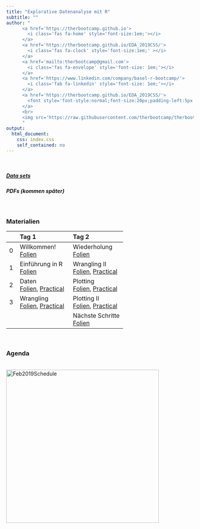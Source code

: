 ```yaml
---
title: "Explorative Datenanalyse mit R"
subtitle: ""
author: "
      <a href='https://therbootcamp.github.io'>
        <i class='fas fa-home' style='font-size:1em;'></i>
      </a>
      <a href='https://therbootcamp.github.io/EDA_2019CSS/'>
        <i class='fas fa-clock' style='font-size:1em;' ></i>
      </a>
      <a href='mailto:therbootcamp@gmail.com'>
        <i class='fas fa-envelope' style='font-size: 1em;'></i>
      </a>
      <a href='https://www.linkedin.com/company/basel-r-bootcamp/'>
        <i class='fab fa-linkedin' style='font-size: 1em;'></i>
      </a>
      <a href='https://therbootcamp.github.io/EDA_2019CSS/'>
        <font style='font-style:normal;font-size:20px;padding-left:5px'>The R Bootcamp @ CSS Versicherung</font>
      </a>
      <br>
      <img src='https://raw.githubusercontent.com/therbootcamp/therbootcamp.github.io/master/_sessions/_image/by-sa.png' style= 'height:16.7px;vertical-align:baseline'/><font style='font-style:normal;font-size:20px;padding-left:9.3px'>December 2019</font>
      "
output:
  html_document:
    css: index.css
    self_contained: no
---
```


<br>

##### [Data sets](https://raw.githubusercontent.com/therbootcamp/EDA_2019CSS/master/1_Data/TheRBootcamp_EDA_2019CSS_data.zip)
##### PDFs (kommen später)
<!---[PDFs](https://github.com/therbootcamp/R4DS_2019Feb/raw/master/_sessions/_pdf/EDA_2019CSS_pdfs.zip)--->
<!--- <font style="font-size:12px">(made available later)</font>--->

<br>

### Materialien
|  | Tag 1 | Tag 2 | 
|:--|:-------------|:-------------|
|0| Willkommen!<br>[Folien](_sessions/Welcome/Welcome.html) | Wiederholung<br>[Folien](_sessions/Recap/Recap.html)|
|1| Einführung in R<br>[Folien](_sessions/IntroToR/IntroToR.html) | Wrangling II <br>[Folien](_sessions/WranglingII/WranglingII.html), [Practical](_sessions/WranglingII/WranglingII_practical.html) |
|2|  Daten <br>[Folien](_sessions/Data/Data.html), [Practical](_sessions/Data/Data_practical.html)| Plotting<br>[Folien](_sessions/Plotting/Plotting.html), [Practical](_sessions/Plotting/Plotting_Practical_practical.html)|
|3|   Wrangling<br>[Folien](_sessions/Wrangling/Wrangling.html), [Practical](_sessions/Wrangling/Wrangling_practical.html) | Plotting II<br>[Folien](_sessions/PlottingII/PlottingII.html), [Practical](_sessions/PlottingII/PlottingII_practical.html) |
||    | Nächste Schritte<br>[Folien](_sessions/NextSteps/NextSteps.html) |
<br>


<!---

|  | Day 1<br>Fundamentals| Day 2<br>Analysis| Day 3<br>Reporting| 
|:--|:-------------|:-------------|:-------------|
|0| Welcome!<br>[Folien](_sessions/Welcome/Welcome.html) | Recap I<br>[Folien](_sessions/Recap/Recap.html)| Recap II<br>[Folien](_sessions/RecapII/RecapII.html)|
|1| Intro to R<br>[Folien](_sessions/IntroToR/IntroToR.html), [source](_sessions/IntroToR/IntroToR_interactive.R) | Statistics I <br>[Folien](_sessions/StatisticsI/StatisticsI.html), [Practical](_sessions/StatisticsI/StatisticsI_Practical.html) | Plotting II <br>[Folien](_sessions/PlottingII/PlottingII.html), [Practical](_sessions/PlottingII/PlottingII.html) |
|2|  Data <br>[Folien](_sessions/Data/Data.html), [Practical](_sessions/Data/Data_Practical.html)| Statistics II<br>[Folien](_sessions/StatisticsII/Statistics.html), [Practical](_sessions/StatisticsII/Statistics_Practical.html)| Reporting<br>[Folien](_sessions/Reporting/Reporting.html), [Practical](_sessions/Reporting/Reporting_Practical.html)|
|3|   Wrangling<br>[Folien](_sessions/Wrangling/Wrangling.html), [Practical](_sessions/Wrangling/Wrangling_Practical.html) | Plotting I<br>[Folien](_sessions/PlottingI/Plotting.html), [Practical](_sessions/PlottingI/Plotting_Practical.html) |Case Studies<br>[Intro](_sessions/CaseStudies/CaseStudies.html)<br>[1: Clinical Trial](_sessions/CaseStudies/Clinical_Data_Case_Study.html)<br>[2: Finance ](_sessions/CaseStudies/Financial_Data_Case_Study.html)|
|4| |  | Next Steps<br> [Folien](_sessions/NextSteps/NextSteps.html) |
<br>

--->


### Agenda


<p align="left"><br>
    <img border="0" alt="Feb2019Schedule" src="https://therbootcamp.github.io/EDA_2019CSS/_sessions/Welcome/image/schedule.png" style="width:410px">
</p>
